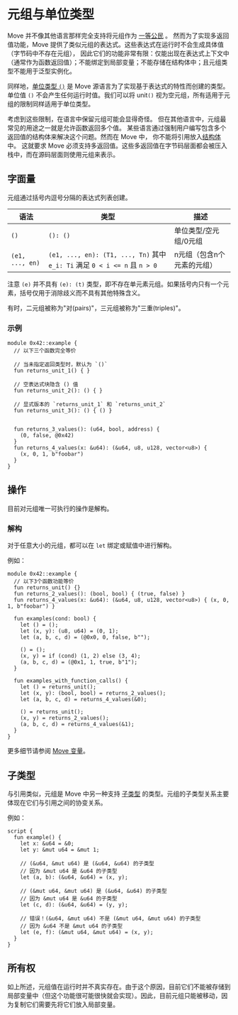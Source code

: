 # 元组与单位类型

Move 并不像其他语言那样完全支持将元组作为 [一等公民](https://en.wikipedia.org/wiki/First-class_citizen) 。
然而为了实现多返回值功能，Move 提供了类似元组的表达式。这些表达式在运行时不会生成具体值（字节码中不存在元组），
因此它们的功能非常有限：仅能出现在表达式上下文中（通常作为函数返回值）；不能绑定到局部变量；不能存储在结构体中；且元组类型不能用于泛型实例化。

同样地，[单位类型 `()`](https://en.wikipedia.org/wiki/Unit_type) 是 Move 源语言为了实现基于表达式的特性而创建的类型。
单位值 `()` 不会产生任何运行时值。我们可以将 unit`()` 视为空元组，所有适用于元组的限制同样适用于单位类型。

考虑到这些限制，在语言中保留元组可能会显得奇怪。
但在其他语言中，元组最常见的用途之一就是允许函数返回多个值。
某些语言通过强制用户编写包含多个返回值的结构体来解决这个问题。然而在 Move 中，
你不能将引用放入[结构体](structs-and-resources.mdx)中。
这就要求 Move 必须支持多返回值。这些多返回值在字节码层面都会被压入栈中，而在源码层面则使用元组来表示。

## 字面量

元组通过括号内逗号分隔的表达式列表创建。

| 语法           | 类型                                                                         | 描述                                                       |
| -------------- | ---------------------------------------------------------------------------- | --------------------------------------------------------- |
| `()`           | `(): ()`                                                                     | 单位类型/空元组/0元组                                     |
| `(e1, ..., en)` | `(e1, ..., en): (T1, ..., Tn)` 其中 `e_i: Ti` 满足 `0 < i <= n` 且 `n > 0` | n元组（包含n个元素的元组）                                |

注意 `(e)` 并不具有 `(e): (t)` 类型，即不存在单元素元组。如果括号内只有一个元素，括号仅用于消除歧义而不具有其他特殊含义。

有时，二元组被称为"对(pairs)"，三元组被称为"三重(triples)"。

### 示例

```move
module 0x42::example {
  // 以下三个函数完全等价

  // 当未指定返回类型时，默认为 `()`
  fun returns_unit_1() { }

  // 空表达式块隐含 () 值
  fun returns_unit_2(): () { }

  // 显式版本的 `returns_unit_1` 和 `returns_unit_2`
  fun returns_unit_3(): () { () }


  fun returns_3_values(): (u64, bool, address) {
    (0, false, @0x42)
  }
  fun returns_4_values(x: &u64): (&u64, u8, u128, vector<u8>) {
    (x, 0, 1, b"foobar")
  }
}
```

## 操作

目前对元组唯一可执行的操作是解构。

### 解构

对于任意大小的元组，都可以在 `let` 绑定或赋值中进行解构。

例如：

```move
module 0x42::example {
  // 以下3个函数功能等价
  fun returns_unit() {}
  fun returns_2_values(): (bool, bool) { (true, false) }
  fun returns_4_values(x: &u64): (&u64, u8, u128, vector<u8>) { (x, 0, 1, b"foobar") }

  fun examples(cond: bool) {
    let () = ();
    let (x, y): (u8, u64) = (0, 1);
    let (a, b, c, d) = (@0x0, 0, false, b"");

    () = ();
    (x, y) = if (cond) (1, 2) else (3, 4);
    (a, b, c, d) = (@0x1, 1, true, b"1");
  }

  fun examples_with_function_calls() {
    let () = returns_unit();
    let (x, y): (bool, bool) = returns_2_values();
    let (a, b, c, d) = returns_4_values(&0);

    () = returns_unit();
    (x, y) = returns_2_values();
    (a, b, c, d) = returns_4_values(&1);
  }
}
```

更多细节请参阅 [Move 变量](variables.mdx)。

## 子类型

与引用类似，元组是 Move 中另一种支持 [子类型](https://en.wikipedia.org/wiki/Subtyping) 的类型。元组的子类型关系主要体现在它们与引用之间的协变关系。

例如：

```move
script {
  fun example() {
    let x: &u64 = &0;
    let y: &mut u64 = &mut 1;

    // (&u64, &mut u64) 是 (&u64, &u64) 的子类型
    // 因为 &mut u64 是 &u64 的子类型
    let (a, b): (&u64, &u64) = (x, y);

    // (&mut u64, &mut u64) 是 (&u64, &u64) 的子类型
    // 因为 &mut u64 是 &u64 的子类型
    let (c, d): (&u64, &u64) = (y, y);

    // 错误！(&u64, &mut u64) 不是 (&mut u64, &mut u64) 的子类型
    // 因为 &u64 不是 &mut u64 的子类型
    let (e, f): (&mut u64, &mut u64) = (x, y);
  }
}
```

## 所有权

如上所述，元组值在运行时并不真实存在。由于这个原因，目前它们不能被存储到局部变量中（但这个功能很可能很快就会实现）。因此，目前元组只能被移动，因为复制它们需要先将它们放入局部变量。